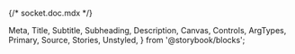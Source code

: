 {/* socket.doc.mdx */}

  Meta,
  Title,
  Subtitle,
  Subheading,
  Description,
  Canvas,
  Controls,
  ArgTypes,
  Primary,
  Source,
  Stories,
  Unstyled,
} from '@storybook/blocks';


<Meta of={SocketStories} />

<Title />

<Description />

<Primary />

<Controls />

<Subheading>Usage</Subheading>

<Source
  language="tsx"
  code={`
`}
/>

<Subheading>Default Socket</Subheading>

<Canvas of={SocketStories.DefaultSocket} />

<Subheading>Another Socket</Subheading>

<Canvas of={SocketStories.AnotherSocket} />

<style>
  {`

  `}
</style>
